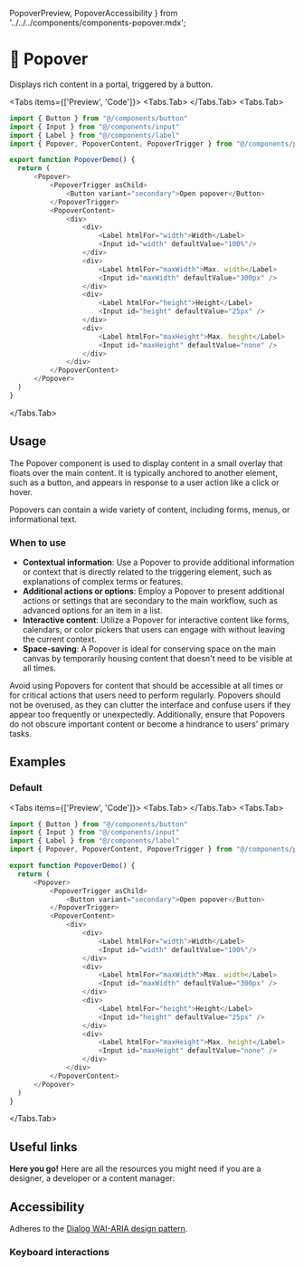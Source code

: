   PopoverPreview, PopoverAccessibility
} from '../../../components/components-popover.mdx';

# 💠 Popover

Displays rich content in a portal, triggered by a button.

<Tabs items={['Preview', 'Code']}>
  <Tabs.Tab>
    <PopoverPreview />
  </Tabs.Tab>
  <Tabs.Tab>
  ```js copy
  import { Button } from "@/components/button"
  import { Input } from "@/components/input"
  import { Label } from "@/components/label"
  import { Popover, PopoverContent, PopoverTrigger } from "@/components/popover"
 
  export function PopoverDemo() {
    return (
        <Popover>
            <PopoverTrigger asChild>
                <Button variant="secondary">Open popover</Button>
            </PopoverTrigger>
            <PopoverContent>
                <div>
                    <div>
                        <Label htmlFor="width">Width</Label>
                        <Input id="width" defaultValue="100%"/>
                    </div>
                    <div>
                        <Label htmlFor="maxWidth">Max. width</Label>
                        <Input id="maxWidth" defaultValue="300px" />
                    </div>
                    <div>
                        <Label htmlFor="height">Height</Label>
                        <Input id="height" defaultValue="25px" />
                    </div>
                    <div>
                        <Label htmlFor="maxHeight">Max. height</Label>
                        <Input id="maxHeight" defaultValue="none" />
                    </div>
                </div>
            </PopoverContent>
        </Popover>
    )
  }
  ```
  </Tabs.Tab>
</Tabs>

## Usage

The Popover component is used to display content in a small overlay that floats over the main content. It is typically anchored to another element, such as a button, and appears in response to a user action like a click or hover. 

Popovers can contain a wide variety of content, including forms, menus, or informational text.

### When to use
- **Contextual information**: Use a Popover to provide additional information or context that is directly related to the triggering element, such as explanations of complex terms or features.
- **Additional actions or options**: Employ a Popover to present additional actions or settings that are secondary to the main workflow, such as advanced options for an item in a list.
- **Interactive content**: Utilize a Popover for interactive content like forms, calendars, or color pickers that users can engage with without leaving the current context.
- **Space-saving**: A Popover is ideal for conserving space on the main canvas by temporarily housing content that doesn't need to be visible at all times.

Avoid using Popovers for content that should be accessible at all times or for critical actions that users need to perform regularly. Popovers should not be overused, as they can clutter the interface and confuse users if they appear too frequently or unexpectedly. Additionally, ensure that Popovers do not obscure important content or become a hindrance to users' primary tasks.

## Examples

### Default

<Tabs items={['Preview', 'Code']}>
  <Tabs.Tab>
    <PopoverPreview />
  </Tabs.Tab>
  <Tabs.Tab>
  ```js copy
  import { Button } from "@/components/button"
  import { Input } from "@/components/input"
  import { Label } from "@/components/label"
  import { Popover, PopoverContent, PopoverTrigger } from "@/components/popover"
 
  export function PopoverDemo() {
    return (
        <Popover>
            <PopoverTrigger asChild>
                <Button variant="secondary">Open popover</Button>
            </PopoverTrigger>
            <PopoverContent>
                <div>
                    <div>
                        <Label htmlFor="width">Width</Label>
                        <Input id="width" defaultValue="100%"/>
                    </div>
                    <div>
                        <Label htmlFor="maxWidth">Max. width</Label>
                        <Input id="maxWidth" defaultValue="300px" />
                    </div>
                    <div>
                        <Label htmlFor="height">Height</Label>
                        <Input id="height" defaultValue="25px" />
                    </div>
                    <div>
                        <Label htmlFor="maxHeight">Max. height</Label>
                        <Input id="maxHeight" defaultValue="none" />
                    </div>
                </div>
            </PopoverContent>
        </Popover>
    )
  }
  ```
  </Tabs.Tab>
</Tabs>

## Useful links

**Here you go!** Here are all the resources you might need if you are a designer, a developer or a content manager:

<Cards className="mt-8">
  <Card
    title="🤖 Storybook"
    href="https://main--653e613f4feb85c1b6467ba7.chromatic.com/?path=/docs/components-popover--documentation"
  />
  <Card
    title="🪄 Figma"
    href="https://www.figma.com/file/acdO58jx9zgGfkKu6htrx2/%F0%9F%8D%9D-Fusillo-Design-System?type=design&node-id=540%3A8871&mode=design&t=h85Ey3chnxVlElkp-1"
  />
</Cards>

## Accessibility

Adheres to the [Dialog WAI-ARIA design pattern](https://www.w3.org/WAI/ARIA/apg/patterns/dialog-modal/).

### Keyboard interactions

<PopoverAccessibility />